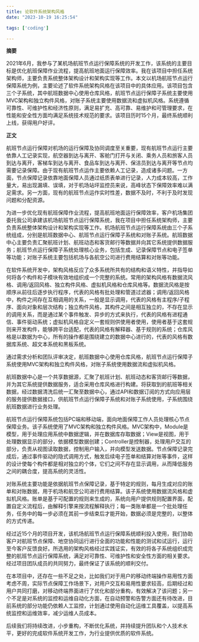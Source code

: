 ```yaml
---
title: 论软件系统架构风格
date: "2023-10-19 16:25:54"

tags: ['coding']

---
```


**摘要**

2021年6月，我参与了某机场航班节点运行保障系统的开发工作，该系统的主要目标是优化航班保障作业流程，提高航班地面运行保障效率。我在该项目中担任系统架构师，主要负责系统整体架构设计和架构实现等工作。本文以机场航班节点运行保障系统为例，主要论述了软件系统架构风格在该项目中的具体应用。该项目包含三个子系统，其中航班数据中心使用仓库风格，航班节点运行保障子系统主要使用MVC架构和独立构件风格，对账子系统主要使用数据流和虚拟机风格。系统遵循可靠性、可维护性和经济性原则，满足易扩充、高可靠、易维护和可管理要求，在性能和安全性方面均满足系统技术规范的要求。该项目历时15个月，最终系统顺利上线，获得用户好评。

**正文**

航班节点运行保障对机场的运行保障及协同调度至关重要，现有航班节点运行主要依靠人工记录实现，航空器到达与离开、客舱门打开与关闭、乘务人员和旅客人员到达与离开，客梯车到达与离开、食品车到达与离开、保洁员到达与离开等节点均需要记录保障。由于现有航班节点运作主要依赖人工记录，造成诸多问题。一方面，节点保障记录依靠地面保障人员通过纸质表单进行记录，人力成本较高，工作量大，易出现漏填、误填，对于机场站坪监控员来说，高峰状态下保障效率难以满足需求。另一方面，现有的航班节点运作实时性差，数据不及时，不利于及时发现问题和分配资源。

为进一步优化现有航班保障作业流程，提高航班地面运行保障效率，客户机场集团委托我公司承建该机场航班节点运行保障系统，我在项目中担任系统架构师，主要负责系统整体架构设计和架构实现等工作。机场航班节点运行保障系统由三个子系统组成，分别是航班数据中心、航班节点运行保障子系统和对账子系统。航班数据中心主要负责汇聚航班计划、航班动态和客货邮行等数据并向其它系统提供数据服务；航班节点运行保障子系统处理核心业务，包括生成、记录保障节点和电子签单等功能；对账子系统主要包括机场与各航空公司进行费用结算和对账等功能。

在软件系统开发中，架构风格反应了众多系统所共有的结构和语义特性，并指导如何将各个构件和子模块有效地组织成一个完整的系统。常用的架构风格有数据流风格、调用/返回风格、独立构件风格、虚拟机风格和仓库风格等。数据流风格是按顺序从前往后逐步执行程序，代表的风格有批处理和管道过滤器；调用/返回风格中，构件之间存在互相调用的关系，一般是显示调用，代表的风格有主程序/子程序、面向对象和层次结构；独立构件风格，其构件之间是相互独立的，不存在显示的调用关系，而是通过某个事件触发、异步的方式来执行，代表的风格有进程通信、事件驱动系统；虚拟机风格自定义一套规则供使用者使用，使用者基于这套规则来开发构件，能够跨平台适配，代表的风格有解释器、基于规则的系统；仓库风格是以数据为中心，所有的操作都是围绕建立的数据中心进行的，代表的风格有数据库系统、超文本系统和黑板系统。 

通过需求分析和团队评审决定，航班数据中心使用仓库风格，航班节点运行保障子系统使用MVC架构和独立构件风格，对账子系统使用数据流和虚拟机风格。

航班数据中心是一个共享数据源，汇聚了航班计划、航班动态和客货邮行等数据，并为其它系统提供数据服务，适合采用仓库风格进行构建。将获取到的航班等相关数据，经过数据清洗后统一汇聚至数据中心，通过API和数据订阅的方式向应用层的服务提供数据接口，供航班节点运行保障子系统和对账子系统使用，子系统围绕航班数据进行业务处理。

航班节点运行保障系统包括PC端和移动端，面向地面保障工作人员处理核心节点保障业务。该子系统使用了MVC架构和独立构件风格。MVC架构中，Module是模型，用于处理应用系统中数据逻辑，并在数据库存取数据；View是视图，用于处理数据显示的部分，依据模型数据创建；Controller是控制器，处理用户交互的部分，负责从视图读取数据，控制用户输入，并向模型发送数据。节点保障记录完成后，通过事件驱动的隐式调用方式，触发后续电子签单和结算对账等事件，这样的设计使每个构件都是相对独立的个体，它们之间不存在显示调用，从而降低服务之间的耦合度，提高系统的灵活性。

对账系统主要功能是依据航班节点保障记录，基于特定的规则，每月生成对应的账单和对账数据，用于机场和航空公司进行费用结算。该子系统使用数据流风格和虚拟机风格。账单是基于可配置的规则来生成的，系统向用户提供规则配置界面，配置自定义流程后，由解释引擎来按流程解释执行；每一类账单都是一个批处理任务，任务中的每一步必须在其前一步结束后才能开始，数据必须是完整的，以整体的方式传递。

经过近15个月的项目开发，该机场航班节点运行保障系统顺利投入使用，我们协助客户对航班节点保障、地空协同运行进行全面的功能和性能的测试和试运行，运行至今客户反馈良好。所选用的架构风格经过实践证实，有效的将各子系统组织成完整的航班节点运行保障系统，满足对可靠性、可维护性和安全性方面的相关要求。经过项目团队成员的共同努力，最终保证了该系统的顺利交付。

在本项目中，还存在一些不足之处，比如我们对于用户的移动终端操作易用性方面考虑不周，实际节点保障工作场景下，对用户交互和易用性要求较高，后期经过和用户共同打磨，对移动终端界面进行了优化和部分重构，有效解决了该问题；另一个不足是对系统的监控和运维自动化方面，在自动预警和告警方面还有待改进，目前系统的部分功能仍依赖人工监控，计划通过使用自动化运维工具覆盖，以提高系统监控和运维效率，减少运维人员成本。

后续我们将持续改进，小步重构，不断优化系统，并持续提升团队和个人技术水平，更好的完成软件系统开发工作，为行业提供优质的软件系统。